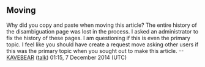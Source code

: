 <article id="20408780" title=Talk:Moana>
	<talkpage id="20408780" title="Talk:Moana">
{{WikiProject Biography
|living=no
|class=stub
|listas=Moana
}}
{{WikiProject Hawaii|class=stub |importance=High }}
{{notice|{{find}}}}

== Moving ==

Why did you copy and paste when moving this article? The entire history of the disambiguation page was lost in the process. I asked an administrator ‎to fix the history of these pages. I am questioning if this is even the primary topic. I feel like you should have create a request move asking other users if this was the primary topic when you sought out to make this article. --[[User:KAVEBEAR|KAVEBEAR]] ([[User talk:KAVEBEAR|talk]]) 01:15, 7 December 2014 (UTC)
	</talkpage>
</article>